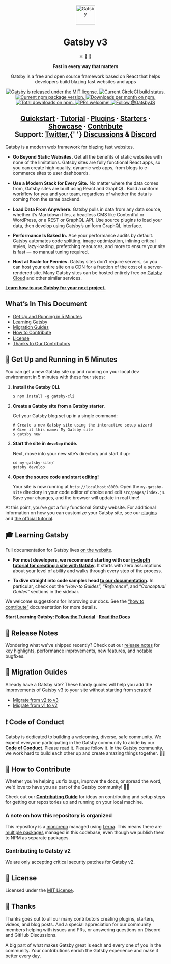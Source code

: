 
<Seo
  title="[AixJS] GatsbyJS and Gatsby cloud - An example of MDX rendering"
  description="Using gatsby-mdx-plugin we can create powerful blogs and even pages - fast and easy 😉"
/>

<SlideMain previous="/gatsby-plugins" next="/gatsby-cloud">

<div className="markdown-body">

<p align="center">
  <a href="https://www.gatsbyjs.com">
    <img alt="Gatsby" src="https://www.gatsbyjs.com/Gatsby-Monogram.svg" width="60" />
  </a>
</p>
<h1 align="center">Gatsby v3</h1>

<p align="center">⚛️ 📄 🚀</p>
<p align="center">
  <strong>Fast in every way that matters</strong>
</p>
<p align="center">
  Gatsby is a free and open source framework based on React that helps developers build blazing fast websites
  and apps
</p>
<p align="center">
  <a href="https://github.com/gatsbyjs/gatsby/blob/master/LICENSE">
    <img
      src="https://img.shields.io/badge/license-MIT-blue.svg"
      alt="Gatsby is released under the MIT license."
    />
  </a>
  <a href="https://circleci.com/gh/gatsbyjs/gatsby">
    <img
      src="https://circleci.com/gh/gatsbyjs/gatsby.svg?style=shield"
      alt="Current CircleCI build status."
    />
  </a>
  <a href="https://www.npmjs.com/package/gatsby">
    <img src="https://img.shields.io/npm/v/gatsby.svg" alt="Current npm package version." />
  </a>
  <a href="https://npmcharts.com/compare/gatsby?minimal=true">
    <img src="https://img.shields.io/npm/dm/gatsby.svg" alt="Downloads per month on npm." />
  </a>
  <a href="https://npmcharts.com/compare/gatsby?minimal=true">
    <img src="https://img.shields.io/npm/dt/gatsby.svg" alt="Total downloads on npm." />
  </a>
  <a href="https://gatsbyjs.com/contributing/how-to-contribute/">
    <img src="https://img.shields.io/badge/PRs-welcome-brightgreen.svg" alt="PRs welcome!" />
  </a>
  <a href="https://twitter.com/intent/follow?screen_name=gatsbyjs">
    <img
      src="https://img.shields.io/twitter/follow/gatsbyjs.svg?label=Follow%20@gatsbyjs"
      alt="Follow @GatsbyJS"
    />
  </a>
</p>

<h2 align="center">
  <a href="https://www.gatsbyjs.com/docs/">Quickstart</a>
  <span> · </span>
  <a href="https://www.gatsbyjs.com/tutorial/">Tutorial</a>
  <span> · </span>
  <a href="https://www.gatsbyjs.com/plugins/">Plugins</a>
  <span> · </span>
  <a href="https://www.gatsbyjs.com/starters/">Starters</a>
  <span> · </span>
  <a href="https://www.gatsbyjs.com/showcase/">Showcase</a>
  <span> · </span>
  <a href="https://www.gatsbyjs.com/contributing/how-to-contribute/">Contribute</a>
  <br />
  Support: <a href="https://twitter.com/AskGatsbyJS">Twitter</a>,{' '}
  <a href="https://github.com/gatsbyjs/gatsby/discussions">Discussions</a>
  <span> & </span>
  <a href="https://gatsby.dev/discord">Discord</a>
</h2>

Gatsby is a modern web framework for blazing fast websites.

- **Go Beyond Static Websites.** Get all the benefits of static websites with none of the limitations. Gatsby
  sites are fully functional React apps, so you can create high-quality, dynamic web apps, from blogs to
  e-commerce sites to user dashboards.

- **Use a Modern Stack for Every Site.** No matter where the data comes from, Gatsby sites are built using
  React and GraphQL. Build a uniform workflow for you and your team, regardless of whether the data is coming
  from the same backend.

- **Load Data From Anywhere.** Gatsby pulls in data from any data source, whether it’s Markdown files, a
  headless CMS like Contentful or WordPress, or a REST or GraphQL API. Use source plugins to load your data,
  then develop using Gatsby’s uniform GraphQL interface.

- **Performance Is Baked In.** Ace your performance audits by default. Gatsby automates code splitting, image
  optimization, inlining critical styles, lazy-loading, prefetching resources, and more to ensure your site is
  fast — no manual tuning required.

- **Host at Scale for Pennies.** Gatsby sites don’t require servers, so you can host your entire site on a CDN
  for a fraction of the cost of a server-rendered site. Many Gatsby sites can be hosted entirely free on
  [Gatsby Cloud](https://www.gatsbyjs.com/cloud/) and other similar services.

[**Learn how to use Gatsby for your next project.**](https://www.gatsbyjs.com/docs/)

## What’s In This Document

- [Get Up and Running in 5 Minutes](#-get-up-and-running-in-5-minutes)
- [Learning Gatsby](#-learning-gatsby)
- [Migration Guides](#-migration-guides)
- [How to Contribute](#-how-to-contribute)
- [License](#-license)
- [Thanks to Our Contributors](#-thanks)

## 🚀 Get Up and Running in 5 Minutes

You can get a new Gatsby site up and running on your local dev environment in 5 minutes with these four steps:

1. **Install the Gatsby CLI.**

   ```shell
   $ npm install -g gatsby-cli
   ```

2. **Create a Gatsby site from a Gatsby starter.**

   Get your Gatsby blog set up in a single command:

   ```shell
   # Create a new Gatsby site using the interactive setup wizard
   # Give it this name: My Gatsby site
   $ gatsby new
   ```

3. **Start the site in `develop` mode.**

   Next, move into your new site’s directory and start it up:

   ```shell
   cd my-gatsby-site/
   gatsby develop
   ```

4. **Open the source code and start editing!**

   Your site is now running at `http://localhost:8000`. Open the `my-gatsby-site` directory in your code
   editor of choice and edit `src/pages/index.js`. Save your changes, and the browser will update in real
   time!

At this point, you’ve got a fully functional Gatsby website. For additional information on how you can
customize your Gatsby site, see our [plugins](https://gatsbyjs.com/plugins/) and
[the official tutorial](https://www.gatsbyjs.com/tutorial/).

## 🎓 Learning Gatsby

Full documentation for Gatsby lives [on the website](https://www.gatsbyjs.com/).

- **For most developers, we recommend starting with our
  [in-depth tutorial for creating a site with Gatsby](https://www.gatsbyjs.com/tutorial/).** It starts with
  zero assumptions about your level of ability and walks through every step of the process.

- **To dive straight into code samples head [to our documentation](https://www.gatsbyjs.com/docs/).** In
  particular, check out the “<i>How-to Guides</i>”, “<i>Reference</i>”, and “<i>Conceptual Guides</i>”
  sections in the sidebar.

We welcome suggestions for improving our docs. See the
[“how to contribute”](https://www.gatsbyjs.com/contributing/how-to-contribute/) documentation for more
details.

**Start Learning Gatsby: [Follow the Tutorial](https://www.gatsbyjs.com/tutorial/) ·
[Read the Docs](https://www.gatsbyjs.com/docs/)**

## 🚢 Release Notes

Wondering what we've shipped recently? Check out our
[release notes](https://www.gatsbyjs.com/docs/reference/release-notes) for key highlights, performance
improvements, new features, and notable bugfixes.

## 💼 Migration Guides

Already have a Gatsby site? These handy guides will help you add the improvements of Gatsby v3 to your site
without starting from scratch!

- [Migrate from v2 to v3](https://www.gatsbyjs.com/docs/reference/release-notes/migrating-from-v2-to-v3/)
- [Migrate from v1 to v2](https://www.gatsbyjs.com/docs/reference/release-notes/migrating-from-v1-to-v2/)

## ❗ Code of Conduct

Gatsby is dedicated to building a welcoming, diverse, safe community. We expect everyone participating in the
Gatsby community to abide by our
[**Code of Conduct**](https://www.gatsbyjs.com/contributing/code-of-conduct/). Please read it. Please follow
it. In the Gatsby community, we work hard to build each other up and create amazing things together. 💪💜

## 🤝 How to Contribute

Whether you're helping us fix bugs, improve the docs, or spread the word, we'd love to have you as part of the
Gatsby community! :muscle::purple_heart:

Check out our [**Contributing Guide**](https://www.gatsbyjs.com/contributing/how-to-contribute/) for ideas on
contributing and setup steps for getting our repositories up and running on your local machine.

### A note on how this repository is organized

This repository is a [monorepo](https://trunkbaseddevelopment.com/monorepos/) managed using
[Lerna](https://github.com/lerna/lerna). This means there are
[multiple packages](https://github.com/gatsbyjs/gatsby/tree/master/packages) managed in this codebase, even
though we publish them to NPM as separate packages.

### Contributing to Gatsby v2

We are only accepting critical security patches for Gatsby v2.

## 📝 License

Licensed under the [MIT License](./LICENSE).

## 💜 Thanks

Thanks goes out to all our many contributors creating plugins, starters, videos, and blog posts. And a special
appreciation for our community members helping with issues and PRs, or answering questions on Discord and
GitHub Discussions.

A big part of what makes Gatsby great is each and every one of you in the community. Your contributions enrich
the Gatsby experience and make it better every day.

</div>

</SlideMain>

